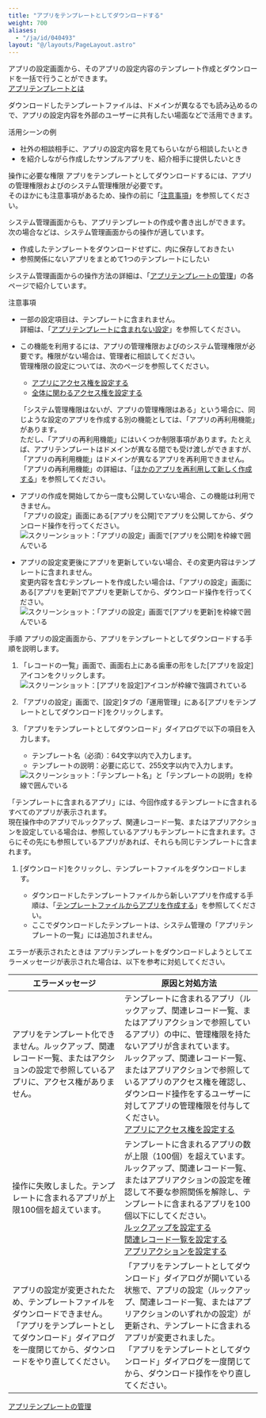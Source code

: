```yaml
---
title: "アプリをテンプレートとしてダウンロードする"
weight: 700
aliases:
  - "/ja/id/040493"
layout: "@/layouts/PageLayout.astro"
---
```




アプリの設定画面から、そのアプリの設定内容のテンプレート作成とダウンロードを一括で行うことができます。  
[アプリテンプレートとは](/k/ja/id/04022.html)

ダウンロードしたテンプレートファイルは、ドメインが異なる<Kintone />でも読み込めるので、アプリの設定内容を外部の<Kintone />ユーザーに共有したい場面などで活用できます。

<Heading id="app_settings_download_apptemplate_40">活用シーンの例</Heading>
* 社外の相談相手に、アプリの設定内容を見てもらいながら相談したいとき
* <Kintone />を紹介しながら作成したサンプルアプリを、紹介相手に提供したいとき

<Heading id="app_settings_download_apptemplate_50">操作に必要な権限</Heading>
アプリをテンプレートとしてダウンロードするには、アプリの管理権限および<Kintone />のシステム管理権限が必要です。  
そのほかにも注意事項があるため、操作の前に「[注意事項](/k/ja/id/040493.html#app_settings_download_apptemplate_10)」を参照してください。

<Note>

システム管理画面からも、アプリテンプレートの作成や書き出しができます。  
次の場合などは、システム管理画面からの操作が適しています。

* 作成したテンプレートをダウンロードせずに、<Kintone />内に保存しておきたい
* 参照関係にないアプリをまとめて1つのテンプレートにしたい

システム管理画面からの操作方法の詳細は、「[アプリテンプレートの管理](/k/ja/id/04017.html)」の各ページで紹介しています。

</Note>

<Heading id="app_settings_download_apptemplate_10">注意事項</Heading>
* 一部の設定項目は、テンプレートに含まれません。  
  詳細は、「[アプリテンプレートに含まれない設定](/k/ja/id/04021.html)」を参照してください。

* この機能を利用するには、アプリの管理権限および<Kintone />のシステム管理権限が必要です。権限がない場合は、管理者に相談してください。  
  管理権限の設定については、次のページを参照してください。
  * [アプリにアクセス権を設定する](/k/ja/id/040589.html)
  * [<Kintone />全体に関わるアクセス権を設定する](/k/ja/id/040867.html)

   <Hint>

   「システム管理権限はないが、アプリの管理権限はある」という場合に、同じような設定のアプリを作成する別の機能としては、「アプリの再利用機能」があります。  
   ただし、「アプリの再利用機能」にはいくつか制限事項があります。たとえば、アプリテンプレートはドメインが異なる<Kintone />間でも受け渡しができますが、「アプリの再利用機能」はドメインが異なるアプリを再利用できません。  
  「アプリの再利用機能」の詳細は、「[ほかのアプリを再利用して新しく作成する](/k/ja/id/040630.html)」を参照してください。

   </Hint>

* アプリの作成を開始してから一度も公開していない場合、この機能は利用できません。  
  「アプリの設定」画面にある[アプリを公開]でアプリを公開してから、ダウンロード操作を行ってください。  
  <Img src="/k/kintone/img-ja/app_settings_download_apptemplate_img01.png" alt="スクリーンショット：「アプリの設定」画面で[アプリを公開]を枠線で囲んでいる" />

* アプリの設定変更後にアプリを更新していない場合、その変更内容はテンプレートに含まれません。  
  変更内容を含むテンプレートを作成したい場合は、「アプリの設定」画面にある[アプリを更新]でアプリを更新してから、ダウンロード操作を行ってください。  
  <Img src="/k/kintone/img-ja/app_settings_download_apptemplate_img02.png" alt="スクリーンショット：「アプリの設定」画面で[アプリを更新]を枠線で囲んでいる" />

<Heading id="app_settings_download_apptemplate_20">手順</Heading>
アプリの設定画面から、アプリをテンプレートとしてダウンロードする手順を説明します。

1. 「レコードの一覧」画面で、画面右上にある歯車の形をした[アプリを設定]アイコンをクリックします。  
   <Img src="/k/kintone/img/settings_new_icon.png" alt="スクリーンショット：[アプリを設定]アイコンが枠線で強調されている" />

1. 「アプリの設定」画面で、[設定]タブの「運用管理」にある[アプリをテンプレートとしてダウンロード]をクリックします。

1. 「アプリをテンプレートとしてダウンロード」ダイアログで以下の項目を入力します。
    * テンプレート名（必須）：64文字以内で入力します。
    * テンプレートの説明：必要に応じて、255文字以内で入力します。
   <Img src="/k/kintone/img-ja/app_settings_download_apptemplate_img03.png" alt="スクリーンショット：「テンプレート名」と「テンプレートの説明」を枠線で囲んでいる" />

   <Note>

  「テンプレートに含まれるアプリ」には、今回作成するテンプレートに含まれるすべてのアプリが表示されます。  
  現在操作中のアプリでルックアップ、関連レコード一覧、またはアプリアクションを設定している場合は、参照しているアプリもテンプレートに含まれます。さらにその先にも参照しているアプリがあれば、それらも同じテンプレートに含まれます。

   </Note>

1. [ダウンロード]をクリックし、テンプレートファイルをダウンロードします。

   <Note> 

   * ダウンロードしたテンプレートファイルから新しいアプリを作成する手順は、「[テンプレートファイルからアプリを作成する](/k/ja/id/040627.html)」を参照してください。
   * ここでダウンロードしたテンプレートは、システム管理の「アプリテンプレートの一覧」には追加されません。

   </Note>

<Heading id="app_settings_download_apptemplate_30">エラーが表示されたときは</Heading>
アプリテンプレートをダウンロードしようとしてエラーメッセージが表示された場合は、以下を参考に対処してください。

<table>
    <thead>
        <tr>
            <th>エラーメッセージ</th>
            <th>原因と対処方法</th>
        </tr>
    </thead>
    <tbody>
        <tr>
            <td>アプリをテンプレート化できません。ルックアップ、関連レコード一覧、またはアクションの設定で参照しているアプリに、アクセス権がありません。</td>
            <td>
              テンプレートに含まれるアプリ（ルックアップ、関連レコード一覧、またはアプリアクションで参照しているアプリ）の中に、管理権限を持たないアプリが含まれています。<br />ルックアップ、関連レコード一覧、またはアプリアクションで参照しているアプリのアクセス権を確認し、ダウンロード操作をするユーザーに対してアプリの管理権限を付与してください。<br />
              <a href="/k/ja/id/040589.html">アプリにアクセス権を設定する</a>
            </td>
        </tr>
        <tr>
            <td>操作に失敗しました。テンプレートに含まれるアプリが上限100個を超えています。</td>
            <td>
              テンプレートに含まれるアプリの数が上限（100個）を超えています。<br />ルックアップ、関連レコード一覧、またはアプリアクションの設定を確認して不要な参照関係を解除し、テンプレートに含まれるアプリを100個以下にしてください。<br />
              <a href="/k/ja/id/040547.html">ルックアップを設定する</a><br />
              <a href="/k/ja/id/040552.html">関連レコード一覧を設定する</a><br />
              <a href="/k/ja/id/040487.html">アプリアクションを設定する</a>
            </td>
        </tr>
        <tr>
            <td>アプリの設定が変更されたため、テンプレートファイルをダウンロードできません。「アプリをテンプレートとしてダウンロード」ダイアログを一度閉じてから、ダウンロードをやり直してください。</td>
            <td>「アプリをテンプレートとしてダウンロード」ダイアログが開いている状態で、アプリの設定（ルックアップ、関連レコード一覧、またはアプリアクションのいずれかの設定）が更新され、テンプレートに含まれるアプリが変更されました。<br />「アプリをテンプレートとしてダウンロード」ダイアログを一度閉じてから、ダウンロード操作をやり直してください。</td>
        </tr>
    </tbody>
</table>

<Reference>

[アプリテンプレートの管理](/k/ja/id/04017.html)

</Reference>
